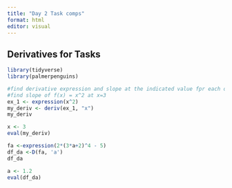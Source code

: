 ```yaml
---
title: "Day 2 Task comps"
format: html
editor: visual
---
```


## Derivatives for Tasks 

```r
library(tidyverse)
library(palmerpenguins)

```

```r
#find derivative expression and slope at the indicated value fpr each of the fucntions 
#find slope of f(x) = x^2 at x=3
ex_1 <- expression(x^2)
my_deriv <- deriv(ex_1, "x")
my_deriv
```

```r
x <- 3
eval(my_deriv)
```

```r
fa <-expression(2*(3*a+2)^4 - 5)
df_da <-D(fa, 'a')
df_da

```

```r
a <- 1.2
eval(df_da)
```
